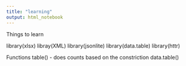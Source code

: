 ```yaml
---
title: "learning"
output: html_notebook
---
```


Things to learn

library(xlsx)
libray(XML)
library(jsonlite)
library(data.table)
library(httr)

Functions
table() - does counts based on the constriction
data.table()
